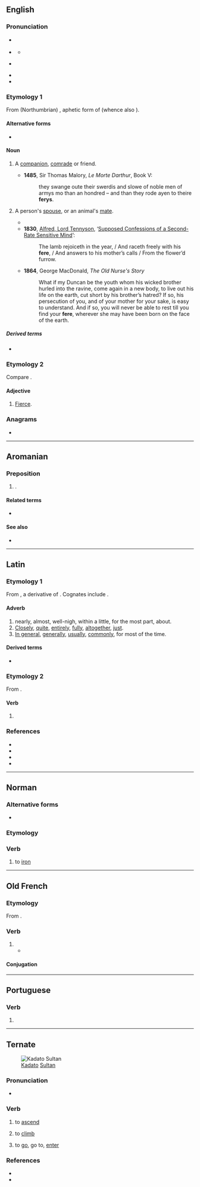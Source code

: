 {{also|fêre}}
==English==

===Pronunciation===
* {{a|RP}} {{IPA|en|/fɪə/}}
* {{a|GenAm}} {{IPA|en|/fɪɹ/}}
** {{audio|en|en-us-fear.ogg|Audio (US)}}
* {{a|Scotland}} {{IPA|en|/fiːɹ/}}
* {{rhymes|en|ɪə|s=1}}
* {{homophones|en|fear}}

===Etymology 1===
From (Northumbrian) {{inh|en|ang|fǣra}}, aphetic form of {{m|ang|ġefēra}} (whence also {{cog|enm|y-fere}}).

====Alternative forms====
* {{alter|en|pheer}} <!--in Spenser-->

====Noun====
{{en-noun}}

# {{lb|en|dialectal|or|obsolete}} A [[companion]], [[comrade]] or friend.
#* '''1485''', Sir Thomas Malory, ''Le Morte Darthur'', Book V:
#*: they swange oute their swerdis and slowe of noble men of armys mo than an hondred – and than they rode ayen to theire '''ferys'''.
# {{lb|en|archaic}} A person's [[spouse]], or an animal's [[mate]].
#* {{RQ:Spenser Faerie Queene|book=IV|canto=III|stanza=52|passage=And Cambel tooke Cambrina to his '''fere'''.}}
#* '''1830''', [[w:Alfred_Tennyson%2C_1st_Baron_Tennyson|Alfred, Lord Tennyson]], ‘[http://www.telelib.com/authors/T/TennysonAlfred/verse/juvenilia/supposedconfessions.html Supposed Confessions of a Second-Rate Sensitive Mind]’:
#*: The lamb rejoiceth in the year, / And raceth freely with his '''fere''', / And answers to his mother’s calls / From the flower’d furrow.
#* '''1864''', George MacDonald, ''The Old Nurse's Story''
#*: What if my Duncan be the youth whom his wicked brother hurled into the ravine, come again in a new body, to live out his life on the earth, cut short by his brother’s hatred? If so, his persecution of you, and of your mother for your sake, is easy to understand. And if so, you will never be able to rest till you find your '''fere''', wherever she may have been born on the face of the earth.

=====Derived terms=====
* {{l|en|ferede}}

===Etymology 2===
Compare {{cog|la|ferus|t=wild}}.

====Adjective====
{{en-adj}}

# {{lb|en|obsolete}} [[fierce|Fierce]].

{{Webster 1913}}

===Anagrams===
* {{anagrams|en|a=eefr|-free|Free|feer|free|reef}}

----

==Aromanian==

===Preposition===
{{head|rup|preposition|}}

# {{alternative form of |rup|fãrã}}.

====Related terms====
* {{l|rup|nafore}}

====See also====
* {{l|rup|chend}}

----

==Latin==

===Etymology 1===
From {{der|la|ine-pro|*dʰer-o-|t=tight, close by}}, a derivative of {{m|ine-pro|*dʰer-|t=to hold}}. Cognates include {{m|la|firmus}}.

====Adverb====
{{la-adv|ferē|-}}

# nearly, almost, well-nigh, within a little, for the most part, about.
# [[closely|Closely]], [[quite]], [[entirely]], [[fully]], [[altogether]], [[just]].
# [[in general|In general]], [[generally]], [[usually]], [[commonly]], for most of the time.

====Derived terms====
* {{l|la|fermē}}

===Etymology 2===
From {{m|la|for}}.

====Verb====
{{la-verb-form|fēre}}

# {{inflection of|la|for||2|s|pres|actv|subj}}

===References===
* {{R:L&S}}
* {{R:Elementary Lewis}}
* {{R:Gaffiot}}
* {{R:M&A}}

----

==Norman==

===Alternative forms===
* {{alter|nrf|féther||Jersey}}

===Etymology===
{{rfe|nrf}}

===Verb===
{{nrf-verb}}

# {{lb|nrf|Sark}} to [[iron]]

----

==Old French==

===Etymology===
From {{inh|fro|la|facio|faciō, facere}}.

===Verb===
{{head|fro|verb}}

# {{alternative form of|fro|faire}}
#* {{quote-book|fro|year=circa 1180,|title=[[s:fr:Perceval ou le conte du Graal|Perceval ou le conte du Graal]]|author=[[wikipedia:Chrétien de Troyes|Chrétien de Troyes]]|passage=Sire, vostre prisoniers sui<br />por '''fere''' ce que vos voldroiz|translation=Sire, I am your prisoner<br />To do what you desire}}

====Conjugation====
{{fro-conj-faire|repl=fai/fe}}

----

==Portuguese==

===Verb===
{{head|pt|verb form}}

# {{pt-verb-form-of|ferir}}

----

==Ternate==
[[File:Ternate, Keraton.jpg|thumb|right|[[kadato|Kadato]] [[sultan|Sultan]]]]

===Pronunciation===
* {{IPA|tft|[ˈfe.ɾe]}}

===Verb===
{{tft-verb|j=فيري}}

# {{lb|tft|intransitive}} to [[ascend]]
# {{lb|tft|intransitive}} to [[climb]]
# {{lb|tft|intransitive|of the Sultan's palace}} to [[go]], go to, [[enter]]
#: {{uxi|tft|ana i'''fere''' toma kadato|they '''entered''' into the palace}}

===References===
* {{R:tft:Clercq:1890}}
* {{R:tft:Hayami-Allen:2001}}